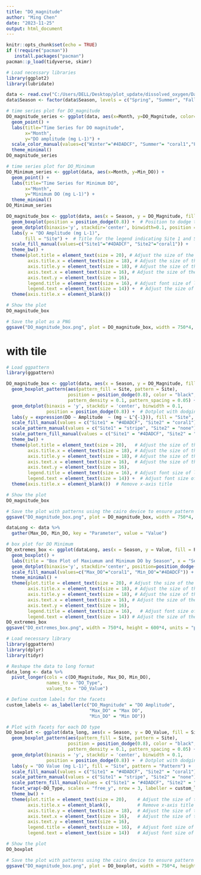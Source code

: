 ```yaml
---
title: "DO_magnitude"
author: "Ming Chen"
date: "2023-11-25"
output: html_document
---
```


```r
knitr::opts_chunk$set(echo = TRUE)
if (!require("pacman"))
   install.packages("pacman")
pacman::p_load(tidyverse, skimr)

# Load necessary libraries
library(ggplot2)
library(lubridate)
```

```r
data <- read.csv("C:/Users/DELL/Desktop/plot_update/dissolved_oxygen/Daily_DO_Temp_Magnitudes.csv")
data$Season <- factor(data$Season, levels = c("Spring", "Summer", "Fall", "Winter"))
```

```r
# time series plot for DO_magnitude
DO_magnitude_series <- ggplot(data, aes(x=Month, y=DO_Magnitude, color=Season)) +
  geom_point() +
  labs(title="Time Series for DO magnitude",
       x="Month",
       y="DO amplitude (mg L-1)") +
  scale_color_manual(values=c("Winter"="#4DADCF", "Summer"= "coral1","Fall"="#E9943A", "Spring"="#5EC795")) +
  theme_minimal()
DO_magnitude_series
```

```r
# time series plot for DO_Minimum
DO_Minimum_series <- ggplot(data, aes(x=Month, y=Min_DO)) +
  geom_point() +
  labs(title="Time Series for Minimum DO",
       x="Month",
       y="Minimum DO (mg L-1)") +
  theme_minimal()
DO_Minimum_series
```

```r
DO_magnitude_box <- ggplot(data, aes(x = Season, y = DO_Magnitude, fill = Site)) + 
  geom_boxplot(position = position_dodge(0.8)) +  # Position to dodge the boxes
  geom_dotplot(binaxis='y', stackdir='center', binwidth=0.1, position = position_dodge(0.8)) +  # Dotplot with dodging
  labs(y = "DO Amplitude (mg L-1)", 
       fill = "Site") +  # Title for the legend indicating Site 1 and Site 2
  scale_fill_manual(values=c("Site1"="#4DADCF", "Site2"="coral1")) +
  theme_bw() +
  theme(plot.title = element_text(size = 20), # Adjust the size of the plot title
        axis.title.x = element_text(size = 18), # Adjust the size of the x-axis title
        axis.title.y = element_text(size = 18), # Adjust the size of the y-axis title
        axis.text.x = element_text(size = 16), # Adjust the size of the x-axis text
        axis.text.y = element_text(size = 16),
        legend.title = element_text(size = 16), # Adjust font size of legend title
        legend.text = element_text(size = 14)) +  # Adjust the size of the y-axis text
  theme(axis.title.x = element_blank())

# Show the plot
DO_magnitude_box

# Save the plot as a PNG
ggsave("DO_magnitude_box.png", plot = DO_magnitude_box, width = 750*4, height = 600*4, units = "px")

```
# with tile
```r
# Load ggpattern
library(ggpattern)

DO_magnitude_box <- ggplot(data, aes(x = Season, y = DO_Magnitude, fill = Site, pattern = Site)) + 
  geom_boxplot_pattern(aes(pattern_fill = Site, pattern = Site), 
                       position = position_dodge(0.8), color = "black",
                       pattern_density = 0.1, pattern_spacing = 0.05) +  # Boxplot with pattern dodging
  geom_dotplot(binaxis = 'y', stackdir = 'center', binwidth = 0.1, 
               position = position_dodge(0.8)) +  # Dotplot with dodging
  labs(y = expression(DO ~ Amplitude  ~ (mg ~ L^{-1})), fill = "Site", pattern = "Pattern") +  # Title for the legend
  scale_fill_manual(values = c("Site1" = "#4DADCF", "Site2" = "coral1")) +  # Colors for Site1 and Site2
  scale_pattern_manual(values = c("Site1" = "stripe", "Site2" = "none")) +  # Pattern for Site1, none for Site2
  scale_pattern_fill_manual(values = c("Site1" = "#4DADCF", "Site2" = "coral1")) +  # Fill colors for pattern
  theme_bw() +
  theme(plot.title = element_text(size = 20),   # Adjust the size of the plot title
        axis.title.x = element_text(size = 18), # Adjust the size of the x-axis title
        axis.title.y = element_text(size = 18), # Adjust the size of the y-axis title
        axis.text.x = element_text(size = 16),  # Adjust the size of the x-axis text
        axis.text.y = element_text(size = 16),
        legend.title = element_text(size = 16), # Adjust font size of legend title
        legend.text = element_text(size = 14)) +  # Adjust font size of legend text
  theme(axis.title.x = element_blank())  # Remove x-axis title

# Show the plot
DO_magnitude_box

# Save the plot with patterns using the cairo device to ensure pattern rendering
ggsave("DO_magnitude_box.png", plot = DO_magnitude_box, width = 750*4, height = 600*4, units = "px", device = "png", type = "cairo")

```


```r
dataLong <- data %>%
  gather(Max_DO, Min_DO, key = "Parameter", value = "Value")

# box plot for DO Minimum
DO_extremes_box <- ggplot(dataLong, aes(x = Season, y = Value, fill = Parameter)) + 
  geom_boxplot() + 
  labs(title = "Box Plot of Maxiumum and Minimum DO by Season", x = "Season", y = "DO (mg L-1)") +
  geom_dotplot(binaxis='y', stackdir='center', position=position_dodge(0.7), binwidth=0.1) +
  scale_fill_manual(values=c("Max_DO"="coral1", "Min_DO"="#4DADCF")) +
  theme_minimal() +
  theme(plot.title = element_text(size = 20), # Adjust the size of the plot title
        axis.title.x = element_text(size = 18), # Adjust the size of the x-axis title
        axis.title.y = element_text(size = 18), # Adjust the size of the y-axis title
        axis.text.x = element_text(size = 16), # Adjust the size of the x-axis text
        axis.text.y = element_text(size = 16),
        legend.title = element_text(size = 16),   # Adjust font size of legend title
        legend.text = element_text(size = 14)) # Adjust the size of the y-axis text
DO_extremes_box
ggsave("DO_extremes_box.png", width = 750*4, height = 600*4, units = "px")
```

```r
# Load necessary library
library(ggpattern)
library(dplyr)
library(tidyr)

# Reshape the data to long format
data_long <- data %>%
  pivot_longer(cols = c(DO_Magnitude, Max_DO, Min_DO), 
               names_to = "DO_Type", 
               values_to = "DO_Value")

# Define custom labels for the facets
custom_labels <- as_labeller(c("DO_Magnitude" = "DO Amplitude", 
                               "Max_DO" = "Max DO", 
                               "Min_DO" = "Min DO"))

# Plot with facets for each DO type
DO_boxplot <- ggplot(data_long, aes(x = Season, y = DO_Value, fill = Site, pattern = Site)) + 
  geom_boxplot_pattern(aes(pattern_fill = Site, pattern = Site), 
                       position = position_dodge(0.8), color = "black",
                       pattern_density = 0.1, pattern_spacing = 0.05) +  # Boxplot with pattern dodging
  geom_dotplot(binaxis = 'y', stackdir = 'center', binwidth = 0.1, 
               position = position_dodge(0.8)) +  # Dotplot with dodging
  labs(y = "DO Value (mg L-1)", fill = "Site", pattern = "Pattern") +  # Title for the legend
  scale_fill_manual(values = c("Site1" = "#4DADCF", "Site2" = "coral1")) +  # Colors for Site1 and Site2
  scale_pattern_manual(values = c("Site1" = "stripe", "Site2" = "none")) +  # Pattern for Site1, none for Site2
  scale_pattern_fill_manual(values = c("Site1" = "#4DADCF", "Site2" = "coral1")) +  # Fill colors for pattern
  facet_wrap(~DO_Type, scales = "free_y", nrow = 3, labeller = custom_labels) +  # Facet for each DO type
  theme_bw() +
  theme(plot.title = element_text(size = 20),    # Adjust the size of the plot title
        axis.title.x = element_blank(),          # Remove x-axis title
        axis.title.y = element_text(size = 18),  # Adjust the size of the y-axis title
        axis.text.x = element_text(size = 16),   # Adjust the size of the x-axis text
        axis.text.y = element_text(size = 16),
        legend.title = element_text(size = 16),  # Adjust font size of legend title
        legend.text = element_text(size = 14))   # Adjust font size of legend text

# Show the plot
DO_boxplot

# Save the plot with patterns using the cairo device to ensure pattern rendering
ggsave("DO_magnitude_box.png", plot = DO_boxplot, width = 750*4, height = 600*4, units = "px", device = "png", type = "cairo")

```


